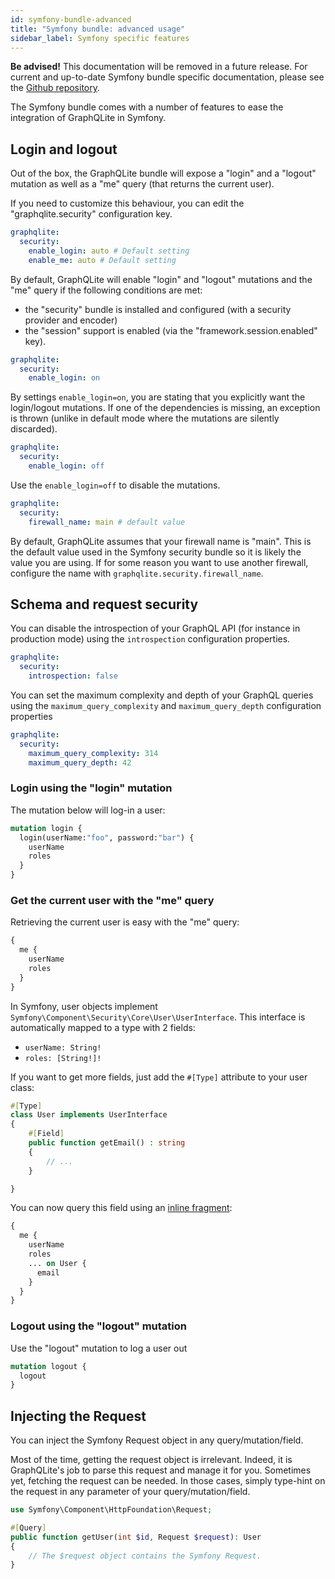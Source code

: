 ```yaml
---
id: symfony-bundle-advanced
title: "Symfony bundle: advanced usage"
sidebar_label: Symfony specific features
---
```


<div class="alert alert--warning">
    <strong>Be advised!</strong> This documentation will be removed in a future release.  For current and up-to-date Symfony bundle specific documentation, please see the <a href="https://github.com/thecodingmachine/graphqlite-bundle">Github repository</a>.
</div>

The Symfony bundle comes with a number of features to ease the integration of GraphQLite in Symfony.

## Login and logout

Out of the box, the GraphQLite bundle will expose a "login" and a "logout" mutation as well
as a "me" query (that returns the current user).

If you need to customize this behaviour, you can edit the "graphqlite.security" configuration key.

```yaml
graphqlite:
  security:
    enable_login: auto # Default setting
    enable_me: auto # Default setting
```

By default, GraphQLite will enable "login" and "logout" mutations and the "me" query if the following conditions are met:

- the "security" bundle is installed and configured (with a security provider and encoder)
- the "session" support is enabled (via the "framework.session.enabled" key).

```yaml
graphqlite:
  security:
    enable_login: on
```

By settings `enable_login=on`, you are stating that you explicitly want the login/logout mutations.
If one of the dependencies is missing, an exception is thrown (unlike in default mode where the mutations
are silently discarded).

```yaml
graphqlite:
  security:
    enable_login: off
```

Use the `enable_login=off` to disable the mutations.

```yaml
graphqlite:
  security:
    firewall_name: main # default value
```

By default, GraphQLite assumes that your firewall name is "main". This is the default value used in the
Symfony security bundle so it is likely the value you are using. If for some reason you want to use
another firewall, configure the name with `graphqlite.security.firewall_name`.

## Schema and request security

You can disable the introspection of your GraphQL API (for instance in production mode) using
the `introspection` configuration properties.

```yaml
graphqlite:
  security:
    introspection: false
```


You can set the maximum complexity and depth of your GraphQL queries using the `maximum_query_complexity`
and `maximum_query_depth` configuration properties

```yaml
graphqlite:
  security:
    maximum_query_complexity: 314
    maximum_query_depth: 42
```

### Login using the "login" mutation

The mutation below will log-in a user:

```graphql
mutation login {
  login(userName:"foo", password:"bar") {
    userName
    roles
  }
}
```

### Get the current user with the "me" query

Retrieving the current user is easy with the "me" query:

```graphql
{
  me {
    userName
    roles
  }
}
```

In Symfony, user objects implement `Symfony\Component\Security\Core\User\UserInterface`.
This interface is automatically mapped to a type with 2 fields:

- `userName: String!`
- `roles: [String!]!`

If you want to get more fields, just add the `#[Type]` attribute to your user class:

```php
#[Type]
class User implements UserInterface
{
    #[Field]
    public function getEmail() : string
    {
        // ...
    }

}
```

You can now query this field using an [inline fragment](https://graphql.org/learn/queries/#inline-fragments):

```graphql
{
  me {
    userName
    roles
    ... on User {
      email
    }
  }
}
```

### Logout using the "logout" mutation

Use the "logout" mutation to log a user out

```graphql
mutation logout {
  logout
}
```

## Injecting the Request

You can inject the Symfony Request object in any query/mutation/field.

Most of the time, getting the request object is irrelevant. Indeed, it is GraphQLite's job to parse this request and
manage it for you. Sometimes yet, fetching the request can be needed. In those cases, simply type-hint on the request
in any parameter of your query/mutation/field.

```php
use Symfony\Component\HttpFoundation\Request;

#[Query]
public function getUser(int $id, Request $request): User
{
    // The $request object contains the Symfony Request.
}
```